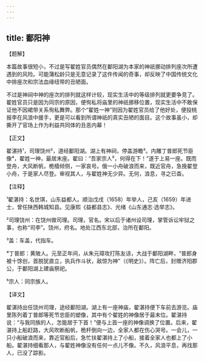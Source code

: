 ```yaml
---
---
---
```

title: 鄱阳神
---




【题解】


本篇故事很短小，不过是写翟姓官员偶然在鄱阳湖为本家的神祇挪动排列座次所遭遇到的风险。可能蒲松龄只是无意记录了这件传闻的奇事，却反映了中国传统文化中排座次和宗法血缘纽带的丑陋面。

不过是神祠中神的座次的排列就这样计较，现实生活中的等级排列就更要争竞了。翟姓官员只是因为同宗的原因，便徇私将庙里的神祇挪移位置，现实生活中不敢保证他不因裙带关系徇私舞弊。那个“翟姓一神”则因为翟姓官员给了他好处，便投桃报李在风浪中援手，更是可以看到所谓神祇的真实丑陋的面目。这个故事虽小，却撕开了官场上作为利益共同体的丑恶内幕！


【正文】

翟湛持¹，司理饶州²，道经鄱阳湖。湖上有神祠，停盖游瞻³。内雕丁普郎死节臣像⁴，翟姓一神，最居末座。翟曰：“吾家宗人⁵，何得在下！”遂于上易一座。既而登舟，大风断帆，桅樯倾侧，一家哀号。俄一小舟破浪而来，既近官舟，急挽翟登小舟，于是家人尽登。审视其人，与翟姓神无少异。无何，浪息，寻之已杳。

【注释】


¹翟湛持：名世琪，山东益都人。顺治戊戌（1658）年举人，己亥（1659）年进士，曾任陕西韩城知县。见康熙《益都县志》、光绪《山东通志·选举志》。

²司理饶州：在饶州做司理。司理，官名。宋以后于诸州设司理，掌管诉讼牢狱之事，也称“司李”。饶州，府名。地处江西东北部，治所在鄱阳。

³盖：车盖，代指车。

⁴丁普郎：黄陂人。元至正年间，从朱元璋攻打陈友谅，大战于鄱阳湖畔，“普郎身被十馀创，首脱犹直立，执兵作斗状，敌惊为神”（《明史》）。阵亡后，封赠济阳郡公，于鄱阳湖上建庙祭祀。

⁵宗人：同宗族人。





【译文】


翟湛持出任饶州司理，途经鄱阳湖。湖上有一座神庙，翟湛持便下车前去游览。庙里陈列着丁普郎等死节忠臣的塑像，其中有个翟姓的神像居于最末位。翟湛持说：“与我同族的人，怎能居于下首！”便与上首一座的神像调换了位置。后来，翟湛持上船赶路，大风吹断船帆，桅杆倒向一边，全家人都在伤心哭号。一会儿，一只小船破浪而来，靠近官船后，急忙扶翟湛持上了小船，接着全家人也都上了小船。翟湛持细看那人，与翟姓神像没有任何一点儿不像。不久，风浪平息，再找那人，已没了踪影。